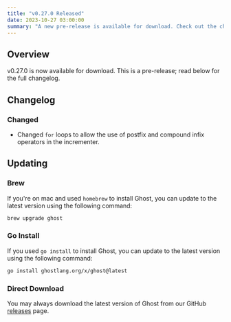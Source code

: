 ```yaml
---
title: "v0.27.0 Released"
date: 2023-10-27 03:00:00
summary: "A new pre-release is available for download. Check out the changelog to see what's new."
---
```


## Overview
v0.27.0 is now available for download. This is a pre-release; read below for the full changelog.

## Changelog

### Changed
- Changed `for` loops to allow the use of postfix and compound infix operators in the incrementer.

## Updating
### Brew
If you're on mac and used `homebrew` to install Ghost, you can update to the latest version using the following command:

```bash
brew upgrade ghost
```

### Go Install
If you used `go install` to install Ghost, you can update to the latest version using the following command:

```bash
go install ghostlang.org/x/ghost@latest
```

### Direct Download
You may always download the latest version of Ghost from our GitHub [releases](https://github.com/ghost-language/ghost/releases) page.